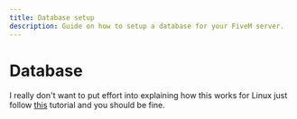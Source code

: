 ```yaml
---
title: Database setup
description: Guide on how to setup a database for your FiveM server.
---
```



# Database

I really don't want to put effort into explaining how this works for Linux just follow [this](https://www.digitalocean.com/community/tutorials/how-to-install-mariadb-on-ubuntu-20-04) tutorial and you should be fine.

